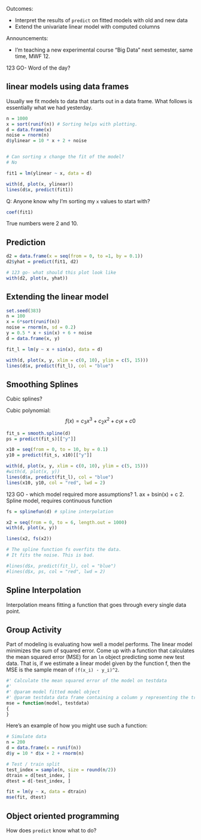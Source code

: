 Outcomes:

- Interpret the results of `predict` on fitted models with old and new data
- Extend the univariate linear model with computed columns

Announcements:

- I'm teaching a new experimental course "Big Data" next semester, same time, MWF 12.

123 GO- Word of the day?

## linear models using data frames

Usually we fit models to data that starts out in a data frame.
What follows is essentially what we had yesterday.

```r
n = 1000
x = sort(runif(n)) # Sorting helps with plotting.
d = data.frame(x)
noise = rnorm(n)
d$ylinear = 10 * x + 2 + noise


# Can sorting x change the fit of the model?
# No

fit1 = lm(ylinear ~ x, data = d)

with(d, plot(x, ylinear))
lines(d$x, predict(fit1))
```

Q: Anyone know why I'm sorting my `x` values to start with?

```r
coef(fit1)
```

True numbers were 2 and 10.

## Prediction

```r
d2 = data.frame(x = seq(from = 0, to =1, by = 0.1))
d2$yhat = predict(fit1, d2)

# 123 go- what should this plot look like
with(d2, plot(x, yhat))
```


## Extending the linear model

```r
set.seed(383)
n = 100
x = 6*sort(runif(n))
noise = rnorm(n, sd = 0.2)
y = 0.5 * x + sin(x) + 6 + noise
d = data.frame(x, y)

fit_l = lm(y ~ x + sin(x), data = d)

with(d, plot(x, y, xlim = c(0, 10), ylim = c(5, 15)))
lines(d$x, predict(fit_l), col = "blue")
```



## Smoothing Splines

Cubic splines?

Cubic polynomial:
$$
f(x) = c_3 x^3 + c_2 x^2 + c_1x + c0
$$

```r
fit_s = smooth.spline(d)
ps = predict(fit_s)[["y"]]

x10 = seq(from = 0, to = 10, by = 0.1)
y10 = predict(fit_s, x10)[["y"]]

with(d, plot(x, y, xlim = c(0, 10), ylim = c(5, 15)))
#with(d, plot(x, y))
lines(d$x, predict(fit_l), col = "blue")
lines(x10, y10, col = "red", lwd = 2)
```
123 GO - which model required more assumptions?
1. ax + bsin(x) + c
2. Spline model, requires continuous function

```r
fs = splinefun(d) # spline interpolation

x2 = seq(from = 0, to = 6, length.out = 1000)
with(d, plot(x, y))

lines(x2, fs(x2))

# The spline function fs overfits the data.
# It fits the noise. This is bad.

#lines(d$x, predict(fit_l), col = "blue")
#lines(d$x, ps, col = "red", lwd = 2)
```

## Spline Interpolation

Interpolation means fitting a function that goes through every single data point.


## Group Activity

Part of modeling is evaluating how well a model performs.
The linear model minimizes the sum of squared error.
Come up with a function that calculates the mean squared error (MSE) for an `lm` object predicting some new test data.
That is, if we estimate a linear model given by the function f, then the MSE is the sample mean of `(f(x_i) - y_i)^2`.

```r
#' Calculate the mean squared error of the model on testdata
#'
#' @param model fitted model object
#' @param testdata data frame containing a column y representing the true values to compare the fitted values against
mse = function(model, testdata)
{
}
```

Here's an example of how you might use such a function:

```r
# Simulate data
n = 200
d = data.frame(x = runif(n))
d$y = 10 * d$x + 2 + rnorm(n)

# Test / train split
test_index = sample(n, size = round(n/2))
dtrain = d[test_index, ]
dtest = d[-test_index, ]

fit = lm(y ~ x, data = dtrain)
mse(fit, dtest)
```


## Object oriented programming

How does `predict` know what to do?
